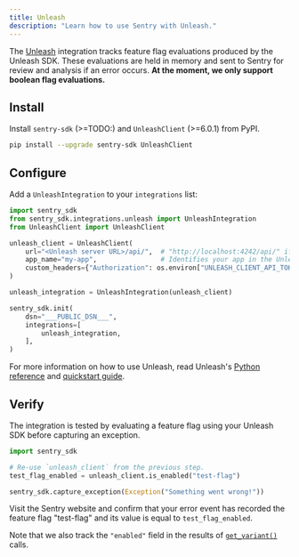 ```yaml
---
title: Unleash
description: "Learn how to use Sentry with Unleash."
---
```


<PlatformContent includePath="feature-flags/prerelease-alert" />

The [Unleash](https://www.getunleash.io/) integration tracks feature flag evaluations produced by the Unleash SDK. These evaluations are held in memory and sent to Sentry for review and analysis if an error occurs. **At the moment, we only support boolean flag evaluations.**

## Install

Install `sentry-sdk` (>=TODO:) and `UnleashClient` (>=6.0.1) from PyPI.

```bash
pip install --upgrade sentry-sdk UnleashClient
```

## Configure

Add a `UnleashIntegration` to your `integrations` list:

```python
import sentry_sdk
from sentry_sdk.integrations.unleash import UnleashIntegration
from UnleashClient import UnleashClient

unleash_client = UnleashClient(
    url="<Unleash server URL>/api/",  # "http://localhost:4242/api/" if you are self-hosting Unleash.
    app_name="my-app",                # Identifies your app in the Unleash UI.
    custom_headers={"Authorization": os.environ["UNLEASH_CLIENT_API_TOKEN"]}
)

unleash_integration = UnleashIntegration(unleash_client)

sentry_sdk.init(
    dsn="___PUBLIC_DSN___",
    integrations=[
        unleash_integration,
    ],
)
```

For more information on how to use Unleash, read Unleash's [Python reference](https://docs.getunleash.io/reference/sdks/python) and [quickstart guide](https://docs.getunleash.io/quickstart).

## Verify

The integration is tested by evaluating a feature flag using your Unleash SDK before capturing an exception.

```python
import sentry_sdk

# Re-use `unleash_client` from the previous step.
test_flag_enabled = unleash_client.is_enabled("test-flag")

sentry_sdk.capture_exception(Exception("Something went wrong!"))
```

Visit the Sentry website and confirm that your error event has recorded the feature flag "test-flag" and its value
is equal to `test_flag_enabled`.

Note that we also track the `"enabled"` field in the results of [`get_variant()`](https://docs.getunleash.io/reference/sdks/python#getting-a-variant) calls.

<PlatformContent includePath="feature-flags/next-steps" />
